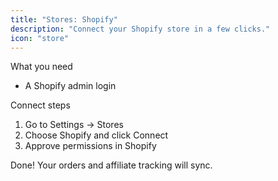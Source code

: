 ```yaml
---
title: "Stores: Shopify"
description: "Connect your Shopify store in a few clicks."
icon: "store"
---
```


What you need
- A Shopify admin login

Connect steps
1) Go to Settings → Stores
2) Choose Shopify and click Connect
3) Approve permissions in Shopify

Done! Your orders and affiliate tracking will sync.

